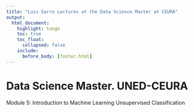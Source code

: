 ```yaml
---
title: "Luis Sarro Lectures at the Data Science Master at CEURA"
output: 
  html_document:
    highlight: tango
    toc: true
    toc_float:
      collapsed: false
    include:
      before_body: [footer.html]
---
```


<style type="text/css">
.title {
  display: none;
}

</style>

# Data Science Master. UNED-CEURA
Module 5: Introduction to Machine Learning
Unsupervised Classification